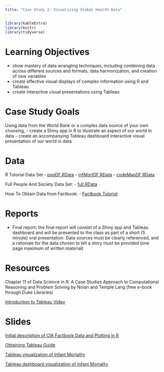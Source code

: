 ```yaml
---
title: "Case Study 2: Visualizing Global Health Data"
---
```


```r
library(kableExtra)
library(knitr)
library(tidyverse)
```


# Learning Objectives

- show mastery of data wrangling techniques, including combining data across different sources and formats, data harmonization, and creation of new variables 
- create effective visual displays of complex information using R and Tableau
- create interactive visual presentations using Tableau

# Case Study Goals
Using data from the World Bank or a complex data source of your own choosing, 
- create a Shiny app in R to illustrate an aspect of our world in data
- create an accompanying Tableau dashboard interactive visual presentation of our world in data

# Data

R Tutorial Data Set
- [popDF.RData](data/popDF.RData)
- [infMortDF.RData](data/infMortDF.RData)
- [codeMapDF.RData](data/codeMapDF.RData)

Full People And Society Data Set:
- [full.RData](data/full.RData)

How To Obtain Data from Factbook:
- [Factbook Tutorial](data/data_file.html)


# Reports

- Final report: the final report will consist of a Shiny app and Tableau dashboard and will be presented to the class as part of a short (5 minute) oral presentation. Data sources must be clearly referenced, and a rationale for the data chosen to tell a story must be provided (one page maximum of written material)

# Resources

Chapter 11 of Data Science in R: A Case Studies Approach to Computational Reasoning and Problem Solving by Nolan and Temple Lang (free e-book through Duke Libraries)

[Introduction to Tableau Video](http://library.capture.duke.edu/Panopto/Pages/Viewer.aspx?id=05708679-00e5-45c3-bb31-fd3724cd8009)


# Slides


[Initial description of CIA Factbook Data and Plotting in R](decks/cs02_1_deck.html)

[Obtaining Tableau Guide](decks/cs02_2_deck.html)

[Tableau visualization of Infant Mortality](decks/cs02_3_deck.html)

[Tableau dashboard visualization of Infant Mortality](decks/cs02_4_deck.html)



